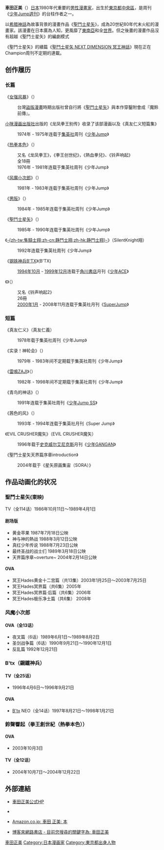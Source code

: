 {{blpunsourced|time=2019-06-29T01:37:59+00:00}}
 
{{Japanese|japanese=車田 正美|kana=くるまだ まさみ|romaji=Kurumada Masami}}
{{漫畫}}
'''車田正美'''（{{bd|1953年|12月6日|catIdx=Kurumada, Masami}}）[[日本|日本]]1980年代重要的[[男性|男性]][[漫畫家|漫畫家]]，出生於[[東京都|東京都]][[中央區_(東京都)|中央區]]，是周刊《[[少年Jump週刊|少年Jump週刊]]》的台柱作者之一。

以[[希腊|希腊]][[神話|神話]]為故事背景的漫畫作品《[[聖鬥士星矢|聖鬥士星矢]]》，成為20世紀80年代末火紅的漫畫家。該漫畫在日本廣為人知，更風靡了[[東南亞|東南亞]]和全[[世界|世界]]。但之後畫的漫畫作品沒有超越《聖鬥士星矢》的編劇模式

《聖鬥士星矢》的續篇《[[聖鬥士星矢_NEXT_DIMENSION_冥王神話|聖鬥士星矢 NEXT DIMENSION 冥王神話]]》現在正在Champion周刊不定期的連載。

== 创作履历 ==
=== 长篇 ===
《[[女强风暴|女强风暴]]》（{{lang|ja|スケ番あらし}}）
:台灣[[盜版|盜版]][[漫畫|漫畫]]時期出版社曾自行將《[[聖鬥士星矢|聖鬥士星矢]]》與本作穿鑿附會成『魔鈴前傳』。
[[小咪漫画出版社|小咪漫画出版社]]出版的《龙凤拳王别传》收录了该部漫画以及《真友仁义短篇集》
:1974年 - 1975年连载于[[集英社|集英社]]周刊《[[少年Jump週刊|少年Jump]]》

《[[热拳本色|热拳本色]]》（{{lang|ja|リングにかけろ}}）
:又名《龙凤拳王》，《拳王创世纪》，《熱血拳兒》、《铃声响起》
:全18冊
:1976年 - 1981年连载于集英社周刊《少年Jump》

《[[风魔小次郎|风魔小次郎]]》（{{lang|ja|风魔の小次郎}}）
:1981年 - 1983年连载于集英社周刊《少年Jump》

《[[男阪|男阪]]》（{{lang|ja|男阪}}）
:1984年 - 1985年连载于集英社周刊《少年Jump》

《[[聖鬥士星矢|聖鬥士星矢]]》（{{lang|ja|聖闘士星矢}}）
:1985年 - 1990年连载于集英社周刊《少年Jump》

《[[隼騎士翔|-{zh-tw:隼騎士翔;zh-cn:静鬥士翔;zh-hk:静鬥士翔}-]]》（SilentKnight翔）
:1992年连载于集英社周刊《少年Jump》

《[[钢铁神兵B'TX|钢铁神兵B'TX]]》(B'TX)
:[[1994年10月|1994年10月]] - [[1999年12月|1999年12月]]连载于[[角川書店|角川書店]]月刊《[[少年ACE|少年ACE]]》

《{{tsl|ja|リングにかけろ2|熱血拳兒2}}》（{{lang|ja|リングにかけろ2}}）
:又名《铃声响起2》
:26冊
:[[2000年1月|2000年1月]] - 2008年11月连载于集英社月刊《[[SuperJump|SuperJump]]》

===短篇===
《真友仁义》（真友仁義） 
:1978年载于集英社周刊《少年Jump》

《实录！神轮会》（{{lang|ja|実録！神輪会}}）
:1979年 - 1983年间不定期载于集英社周刊《少年Jump》

《[[雷鳴ZAJI|雷鳴ZAJI]]》（{{lang|ja|雷鳴のザジ}}）
:1982年 - 1998年间不定期载于集英社周刊《少年Jump》

《青鸟的神话》（{{lang|ja|青い鳥の神話}}）
:1991年连载于集英社周刊《[[少年Jump_SS|少年Jump SS]]》

《茜色的风》（{{lang|ja|あかね色の風}}）
:1993年 - 1994年连载于集英社月刊《Super Jump》

《EVIL CRUSHER魔矢》（EVIL CRUSHER魔矢）
:1996年载于[[史克威尔艾尼克斯|史克威尔艾尼克斯]]月刊《[[月刊少年GANGAN|少年GANGAN]]》

《聖鬥士星矢天界篇序章introduction》
:2004年载于《星矢原画集宙（SORA）》

==作品动画化的状况==
===聖鬥士星矢(東映)===
TV（全114话）1986年10月11日～1989年4月1日

====剧场版====
*黄金苹果 1987年7月18日公映
*神与神的熱战 1988年3月12日公映
*真红少年传说 1988年7月23日公映
*最终圣战的战士们 1989年3月18日公映
*天界篇序章~overture~ 2004年2月14日公映

====OVA====
*冥王Hades黄金十二宫篇（共13集）2003年1月25日～2003年7月25日
*冥王Hades冥界篇（共6集）2005年
*冥王Hades冥界篇·后篇（共6集）2006年
*冥王Hades极乐净土篇（共6集） 2008年

===风魔小次郎===
====OVA（全13话）====
*夜叉篇（6话）1989年6月1日～1989年8月2日
*圣剑战争篇（6话）1990年9月21日～1990年12月1日
*反乱篇 1992年12月21日
===B'tx（鋼鐵神兵）===
====TV（全25话）====
*1996年4月6日～1996年9月21日

====OVA====
*[[B'tx|B'tx]] NEO（全14话）1997年8月21日～1998年1月21日

===鈴聲響起（拳王創世紀（熱拳本色））===
====OVA====
*2003年10月3日

====TV（全12话）====
*2004年10月7日～2004年12月22日

==外部連結==
* {{ja}}[http://kurumadapro.com/top.html 車田正美公式HP]
*{{PreViewBook|集英社-作者|車田正美}}
* {{ja}}[http://www.amazon.co.jp/exec/obidos/search-handle-url?%5Fencoding=UTF8&search-type=ss&index=books-jp&field-author=%E8%BB%8A%E7%94%B0%20%E6%AD%A3%E7%BE%8E  Amazon.co.jp: 車田 正美: 本]
* [http://search.books.com.tw/exep/prod_search_author.php?cat=all&key=%A8%AE%A5%D0%A5%BF%AC%FC 博客來網路書店 - 目前您搜尋的關鍵字為: 車田正美]

{{Authority control}}
{{DEFAULTSORT:Kurumada, Masami}}

[[Category:車田正美|]]
[[Category:日本漫画家|Category:日本漫画家]]
[[Category:東京都出身人物|Category:東京都出身人物]]
